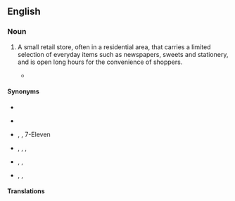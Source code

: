 ==English==

===Noun===
{{en-noun}}

# {{lb|en|UK}} A small retail store, often in a residential area, that carries a limited selection of everyday items such as newspapers, sweets and stationery, and is open long hours for the convenience of shoppers.
#* {{quote-text|en|year=1992|author=Robert Rankin|title=The Antipope|page=123|passage=After six such encounters in tiny '''corner shops''' which normally complained that they were out of sugar, that the cornflakes were late in again and that they couldn't get tomato sauce for love nor money, the Captain, his head reeling, had staggered into the High Street off-licence.}}

====Synonyms====
* {{l|en|mini-mart}}
* {{sense|UK}} {{l|en|newsagent}}
* {{sense|American English}} {{l|en|convenience store}}, {{l|en|c-store}}, 7-Eleven {{qualifier|genericized trademark}}
* {{sense|Canada}} {{l|en|corner store}}, {{l|en|convenience store}}, {{l|en|variety store}}, {{l|en|dépanneur}} {{qualifier|Quebec}}
* {{sense|Australian English}} {{l|en|corner store}}, {{l|en|milk bar}},
* {{sense|New Zealand}} {{l|en|dairy}}, {{l|en|superette}}, {{l|en|mini-market}}

====Translations====
{{trans-see|small retail store|convenience store}}